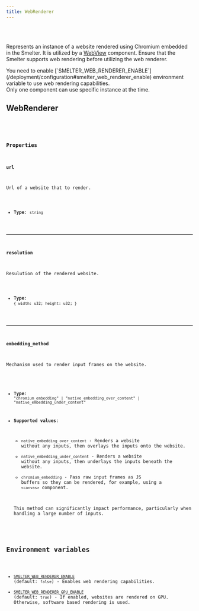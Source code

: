 ```yaml
---
title: WebRenderer
---
```


<Badge text="Required feature:web_renderer" variant="note" size="large" />

<br />
<br />

Represents an instance of a website rendered using Chromium embedded in the Smelter. It is utilized by a [WebView](/http-api/components/webview) component. Ensure that the Smelter supports web rendering before utilizing the web renderer.

<Aside>You need to enable [`SMELTER_WEB_RENDERER_ENABLE`](/deployment/configuration#smelter_web_renderer_enable) environment variable to use web rendering capabilities.</Aside>
<Aside type='caution'>Only one component can use specific instance at the time.</Aside>

## WebRenderer

<CollapsibleDetails summaryTitle='Type definitions' open>
<Code code={`
type WebRenderer = {
    url: string;
    resolution: {
      width: u32;
      height: u32;
    };
    embedding_method?: 
      | "chromium_embedding"
      | "native_embedding_over_content"
      | "native_embedding_under_content";
}
`} lang='tsx' />
</CollapsibleDetails>

### Properties

#### url
Url of a website that to render.

- **Type**: `string`

---

#### resolution
Resulution of the rendered website.

- **Type**: `{ width: u32; height: u32; }`

---

#### embedding_method
Mechanism used to render input frames on the website.

- **Type**: `"chromium_embedding" | "native_embedding_over_content" | "native_embedding_under_content"`
- **Supported values**:
    - `native_embedding_over_content` - Renders a website without any inputs, then overlays the inputs onto the website.
    - `native_embedding_under_content` - Renders a website without any inputs, then underlays the inputs beneath the website.
    - `chromium_embedding` - Pass raw input frames as JS buffers so they can be rendered, for example, using a `<canvas>` component.
    
    <Aside type='caution'>This method can significantly impact performance, particularly when handling a large number of inputs.</Aside>
    


## Environment variables

- [`SMELTER_WEB_RENDERER_ENABLE`](/deployment/configuration#smelter_web_renderer_enable) (default: `false`) - Enables web rendering capabilities.
- [`SMELTER_WEB_RENDERER_GPU_ENABLE`](/deployment/configuration#smelter_web_renderer_gpu_enable) (default: `true`) - If enabled, websites are rendered on GPU. Otherwise, software based rendering is used.
